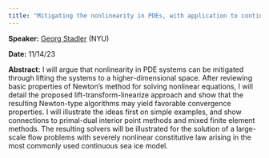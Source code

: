```yaml
---
title: "Mitigating the nonlinearity in PDEs, with application to continuous sea ice models"
---
```

**Speaker:** [Georg Stadler](https://math.nyu.edu/~stadler/) (NYU)

**Date:** 11/14/23

**Abstract:** I will argue that nonlinearity in PDE systems can be mitigated through lifting the systems to a higher-dimensional space. After reviewing basic properties of Newton's method for solving nonlinear equations, I will detail the proposed lift-transform-linearize approach and show that the resulting Newton-type algorithms may yield favorable convergence properties. I will illustrate the ideas first on simple examples, and show connections to primal-dual interior point methods and mixed finite element methods. The resulting solvers will be illustrated for the solution of a large-scale flow problems with severely nonlinear constitutive law arising in the most commonly used continuous sea ice model.